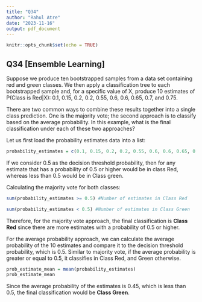 ```yaml
---
title: "Q34"
author: "Rahul Atre"
date: "2023-11-16"
output: pdf_document
---
```


```r
knitr::opts_chunk$set(echo = TRUE)
```

## Q34 [Ensemble Learning]

Suppose we produce ten bootstrapped samples from a data set containing red and green classes. We then apply a classification tree to each bootstrapped sample and, for a specific value of X, produce 10 estimates of P(Class is Red|X): 0.1, 0.15, 0.2, 0.2, 0.55, 0.6, 0.6, 0.65, 0.7, and 0.75.

There are two common ways to combine these results together into a single class prediction. One is the majority vote; the second approach is to classify based on the average probability. In this example, what is the final classification under each of these two approaches?


Let us first load the probability estimates data into a list: 

```R
probability_estimates = c(0.1, 0.15, 0.2, 0.2, 0.55, 0.6, 0.6, 0.65, 0.7, 0.75)
```

If we consider 0.5 as the decision threshold probability, then for any estimate that has a probability of 0.5 or higher would be in class Red, whereas less than 0.5 would be in Class green. 

Calculating the majority vote for both classes:


```R
sum(probability_estimates >= 0.5) #Number of estimates in Class Red
```

```R
sum(probability_estimates < 0.5) #Number of estimates in Class Green
```

Therefore, for the majority vote approach, the final classification is **Class Red** since there are more estimates with a probability of 0.5 or higher. 

For the average probability approach, we can calculate the average probability of the 10 estimates and compare it to the decision threshold probability, which is 0.5. Similar to majority vote, if the average probability is greater or equal to 0.5, it classifies in Class Red, and Green otherwise.


```R
prob_estimate_mean = mean(probability_estimates)
prob_estimate_mean
```

Since the average probability of the estimates is 0.45, which is less than 0.5, the final classification would be **Class Green**.